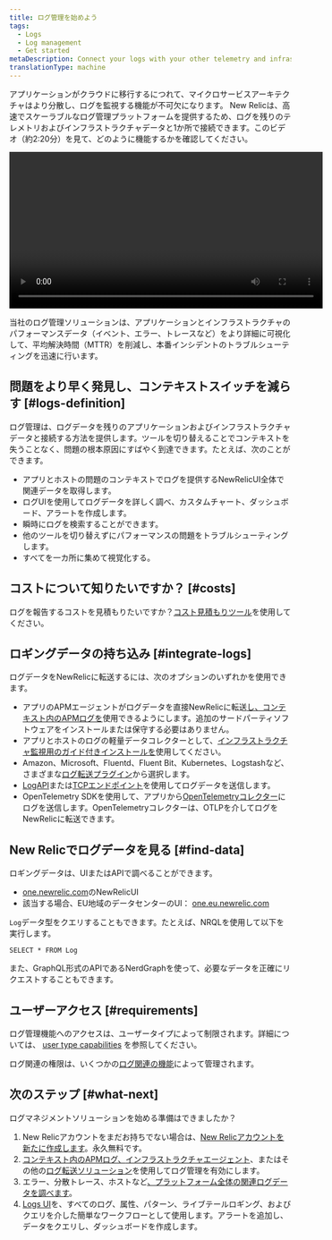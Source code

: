```yaml
---
title: ログ管理を始めよう
tags:
  - Logs
  - Log management
  - Get started
metaDescription: Connect your logs with your other telemetry and infrastructure data with the log management capabilities in New Relic.
translationType: machine
---
```


アプリケーションがクラウドに移行するにつれて、マイクロサービスアーキテクチャはより分散し、ログを監視する機能が不可欠になります。 New Relicは、高速でスケーラブルなログ管理プラットフォームを提供するため、ログを残りのテレメトリおよびインフラストラクチャデータと1か所で接続できます。このビデオ（約2:20分）を見て、どのように機能するかを確認してください。

<Video
  id="61mn1WFVmoM"
  type="youtube"
  width="560px"
/>

当社のログ管理ソリューションは、アプリケーションとインフラストラクチャのパフォーマンスデータ（イベント、エラー、トレースなど）をより詳細に可視化して、平均解決時間（MTTR）を削減し、本番インシデントのトラブルシューティングを迅速に行います。

## 問題をより早く発見し、コンテキストスイッチを減らす [#logs-definition]

ログ管理は、ログデータを残りのアプリケーションおよびインフラストラクチャデータと接続する方法を提供します。ツールを切り替えることでコンテキストを失うことなく、問題の根本原因にすばやく到達できます。たとえば、次のことができます。

* アプリとホストの問題のコンテキストでログを提供するNewRelicUI全体で関連データを取得します。
* ログUIを使用してログデータを詳しく調べ、カスタムチャート、ダッシュボード、アラートを作成します。
* 瞬時にログを検索することができます。
* 他のツールを切り替えずにパフォーマンスの問題をトラブルシューティングします。
* すべてを一カ所に集めて視覚化する。

## コストについて知りたいですか？ [#costs]

ログを報告するコストを見積もりたいですか？[コスト見積もりツール](/docs/data-apis/manage-data/calculate-data-ingest)を使用してください。

## ロギングデータの持ち込み [#integrate-logs]

ログデータをNewRelicに転送するには、次のオプションのいずれかを使用できます。

* アプリのAPMエージェントがログデータを直接NewRelicに転送[し、コンテキスト内のAPMログを](/docs/apm/new-relic-apm/getting-started/get-started-logs-context)使用できるようにします。追加のサードパーティソフトウェアをインストールまたは保守する必要はありません。
* アプリとホストのログの軽量データコレクターとして、[インフラストラクチャ監視用のガイド付きインストールを](/docs/logs/forward-logs/forward-your-logs-using-infrastructure-agent)使用してください。
* Amazon、Microsoft、Fluentd、Fluent Bit、Kubernetes、Logstashなど、さまざまな[ログ転送プラグイン](/docs/logs/forward-logs/enable-log-management-new-relic/)から選択します。
* [LogAPI](/docs/logs/log-api/introduction-log-api/)または[TCPエンドポイント](/docs/logs/log-api/use-tcp-endpoint-forward-logs-new-relic)を使用してログデータを送信します。
* OpenTelemetry SDKを使用して、アプリから[OpenTelemetryコレクター](/docs/more-integrations/open-source-telemetry-integrations/opentelemetry/best-practices/opentelemetry-best-practices-logs)にログを送信します。OpenTelemetryコレクターは、OTLPを介してログをNewRelicに転送できます。

## New Relicでログデータを見る [#find-data]

ロギングデータは、UIまたはAPIで調べることができます。

* [one.newrelic.com](https://one.newrelic.com)のNewRelicUI
* 該当する場合、EU地域のデータセンターのUI： [one.eu.newrelic.com](https://one.eu.newrelic.com)

`Log`データ型をクエリすることもできます。たとえば、NRQLを使用して以下を実行します。

```
SELECT * FROM Log
```

また、GraphQL形式のAPIであるNerdGraphを使って、必要なデータを正確にリクエストすることもできます。

## ユーザーアクセス [#requirements]

ログ管理機能へのアクセスは、ユーザータイプによって制限されます。詳細については、 [user type capabilities](/docs/accounts/accounts-billing/new-relic-one-user-management/user-type#user-type-capabilities) を参照してください。

ログ関連の権限は、いくつかの[ログ関連の機能](/docs/accounts/accounts-billing/new-relic-one-user-management/user-capabilities#logs)によって管理されます。

## 次のステップ [#what-next]

ログマネジメントソリューションを始める準備はできましたか？

1. New Relicアカウントをまだお持ちでない場合は、[New Relicアカウントを新たに作成します](https://newrelic.com/signup)。永久無料です。
2. [コンテキスト内のAPMログ、](/docs/apm/new-relic-apm/getting-started/get-started-logs-context)[インフラストラクチャエージェント](/docs/logs/forward-logs/forward-your-logs-using-infrastructure-agent/)、またはその他の[ログ転送ソリューション](/docs/logs/forward-logs/enable-log-management-new-relic/)を使用してログ管理を有効にします。
3. エラー、分散トレース、ホストなど[、プラットフォーム全体の関連ログデータを調べます](/docs/apm/new-relic-apm/getting-started/get-started-logs-context#response-time-example)。
4. [Logs UI](/docs/logs/ui-data/use-logs-ui/)を、すべてのログ、属性、パターン、ライブテールロギング、およびクエリを介した簡単なワークフローとして使用します。アラートを追加し、データをクエリし、ダッシュボードを作成します。